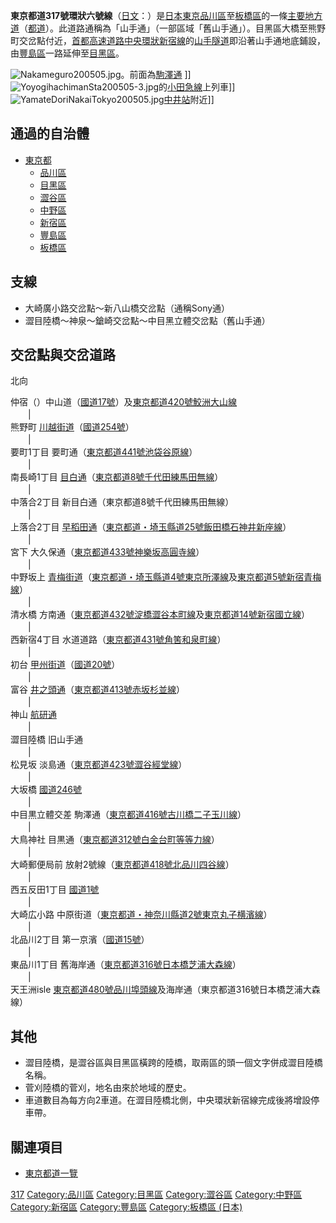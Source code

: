 {{Ja_Pref_Route_Sign|pref=東京|number=317|align=left}}

'''東京都道317號環狀六號線'''（[[日文|日文]]：{{lang|ja|とうきょうとどう317ごうかんじょうろくごうせん}}）是[[日本|日本]][[東京|東京]][[品川區|品川區]]至[[板橋區_(日本)|板橋區]]的一條[[主要地方道|主要地方道]]（[[都道府縣道|都道]]）。此道路通稱為「山手通」（一部區域「舊山手通」）。目黑區大橋至熊野町交岔點付近，[[首都高速道路|首都高速道路]][[首都高速道路中央環狀線|中央環狀新宿線]]的[[山手隧道|山手隧道]]即沿著山手通地底鋪設，由[[豐島區|豐島區]]一路延伸至[[目黑區|目黑區]]。

[[File:Nakameguro200505.jpg|thumb]]。前面為[[駒澤通|駒澤通]] ]]
[[File:YoyogihachimanSta200505-3.jpg|thumb]]的[[小田急電鐵|小田急線]]上列車]]
[[File:YamateDoriNakaiTokyo200505.jpg|thumb]][[中井站|中井站]]附近]]

==通過的自治體==
*[[東京都|東京都]]
**[[品川區|品川區]]
**[[目黑區|目黑區]]
**[[澀谷區|澀谷區]]
**[[中野區|中野區]]
**[[新宿區|新宿區]]
**[[豐島區|豐島區]]
**[[板橋區_(日本)|板橋區]]

==支線==
*大崎廣小路交岔點～新八山橋交岔點（通稱Sony通）
*澀目陸橋～神泉～鎗崎交岔點～中目黑立體交岔點（舊山手通）

==交岔點與交岔道路==

北向

仲宿（{{lang|ja|なかじゅく}}）中山道（[[國道17號|國道17號]]）及[[東京都道420號鮫洲大山線|東京都道420號鮫洲大山線]]<br>
　　|<br>
熊野町 [[川越街道|川越街道]]（[[國道254號|國道254號]]）<br>
　　|<br>
要町1丁目 要町通（[[東京都道441號池袋谷原線|東京都道441號池袋谷原線]]）<br>
　　|<br>
南長崎1丁目 [[目白通|目白通]]（[[東京都道8號千代田練馬田無線|東京都道8號千代田練馬田無線]]）<br>
　　|<br>
中落合2丁目 新目白通（東京都道8號千代田練馬田無線）<br>
　　|<br>
上落合2丁目 [[早稻田通|早稻田通]]（[[東京都道・埼玉縣道25號飯田橋石神井新座線|東京都道・埼玉縣道25號飯田橋石神井新座線]]）<br>
　　|<br>
宮下 大久保通（[[東京都道433號神樂坂高圓寺線|東京都道433號神樂坂高圓寺線]]）<br>
　　|<br>
中野坂上 [[青梅街道|青梅街道]]（[[東京都道・埼玉縣道4號東京所澤線|東京都道・埼玉縣道4號東京所澤線]]及[[東京都道5號新宿青梅線|東京都道5號新宿青梅線]]）<br>
　　|<br>
清水橋 方南通（[[東京都道432號淀橋澀谷本町線|東京都道432號淀橋澀谷本町線]]及[[東京都道14號新宿國立線|東京都道14號新宿國立線]]）<br>
　　|<br>
西新宿4丁目 水道道路（[[東京都道431號角筈和泉町線|東京都道431號角筈和泉町線]]）<br>
　　|<br>
初台 [[甲州街道|甲州街道]]（[[國道20號_(日本)|國道20號]]）<br>
　　|<br>
富谷 [[井之頭通|井之頭通]]（[[東京都道413號赤坂杉並線|東京都道413號赤坂杉並線]]）<br>
　　|<br>
神山 [[航研通|航研通]]<br>
　　|<br>
澀目陸橋 旧山手通<br>
　　|<br>
松見坂 淡島通（[[東京都道423號澀谷經堂線|東京都道423號澀谷經堂線]]）<br>
　　|<br>
大坂橋 [[國道246號|國道246號]]<br>
　　|<br>
中目黒立體交差 駒澤通（[[東京都道416號古川橋二子玉川線|東京都道416號古川橋二子玉川線]]）<br>
　　|<br>
大鳥神社 目黒通（[[東京都道312號白金台町等等力線|東京都道312號白金台町等等力線]]）<br>
　　|<br>
大崎郵便局前 放射2號線（[[東京都道418號北品川四谷線|東京都道418號北品川四谷線]]）<br>
　　|<br>
西五反田1丁目 [[國道1號_(日本)|國道1號]]<br>
　　|<br>
大崎広小路 中原街道（[[東京都道・神奈川縣道2號東京丸子横濱線|東京都道・神奈川縣道2號東京丸子横濱線]]）<br>
　　|<br>
北品川2丁目 第一京濱（[[國道15號|國道15號]]）<br>
　　|<br>
東品川1丁目 舊海岸通（[[東京都道316號日本橋芝浦大森線|東京都道316號日本橋芝浦大森線]]）<br>
　　|<br>
天王洲isle [[東京都道480號品川埠頭線|東京都道480號品川埠頭線]]及海岸通（東京都道316號日本橋芝浦大森線）<br>

<!--==高速道路工事影響==
2006年，山手通大坂橋（大橋）から北半分において、中央環狀新宿線が建設中である。その影響で、車道は作業帯を避けるように曲がくねってお、また、路面もアスファルト舗装ではなく「覆工板」の部分が多く、走行性は良くない。特に雨天時の二輪車走行は、覆工板の繋ぎ目部分が滑やすく転倒の危險性があるので注意が必要である。-->

==其他==
*澀目陸橋，是澀谷區與目黑區橫跨的陸橋，取兩區的頭一個文字併成澀目陸橋名稱。
*菅刈陸橋的菅刈，地名由來於地域的歷史。
*車道數目為每方向2車道。在澀目陸橋北側，中央環狀新宿線完成後將增設停車帶。

==關連項目==
*[[東京都道一覽|東京都道一覽]]

[[Category:東京都道|317]]
[[Category:品川區|Category:品川區]]
[[Category:目黑區|Category:目黑區]]
[[Category:澀谷區|Category:澀谷區]]
[[Category:中野區|Category:中野區]]
[[Category:新宿區|Category:新宿區]]
[[Category:豐島區|Category:豐島區]]
[[Category:板橋區_(日本)|Category:板橋區 (日本)]]